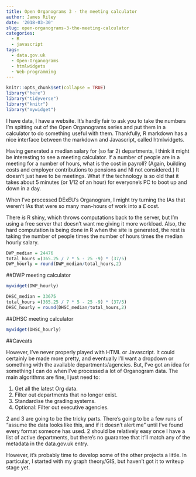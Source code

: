 ```yaml
---
title: Open Organograms 3 - the meeting calculator
author: James Riley
date: '2018-03-30'
slug: open-organograms-3-the-meeting-calculator
categories:
  - R
  - javascript
tags:
  - data.gov.uk
  - Open-Organograms
  - htmlwidgets
  - Web-programming
---
```


```r
knitr::opts_chunk$set(collapse = TRUE)
library("here")
library("tidyverse")
library("knitr")
library("mywidget")

```


I have data, I have a website. It's hardly fair to ask you to take the numbers I'm spitting out of the Open Organograms series and put them in a calculator to do something useful with them. Thankfully, R markdown has a nice interface between the markdown and Javascript, called htmlwidgets. 

Having generated a median salary for (so far 2) departments, I think it might be interesting to see a meeting calculator. If a number of people are in a meeting for a number of hours, what is the cost in payroll? (Again, building costs and employer contributions to pensions and NI not considered.) It doesn't just have to be meetings. What if the technology is so old that it takes about 5 minutes (or 1/12 of an hour) for everyone's PC to boot up and down in a day. 

When I've processed DExEU's Organogram, I might try turning the IAs that weren't IAs that were so many man-hours of work into a £ cost.

There *is* R shiny, which throws computations back to the server, but I'm using a free server that doesn't want me giving it more workload. Also, the hard computation is being done in R when the site is generated, the rest is taking the number of people times the number of hours times the median hourly salary.

```r
DWP_median = 24476
total_hours =(365.25 / 7 * 5 - 25 -9) * (37/5)
DWP_hourly = round(DWP_median/total_hours,2)
```

##DWP meeting calculator

```r
mywidget(DWP_hourly)
```

```r
DHSC_median = 33675
total_hours =(365.25 / 7 * 5 - 25 -9) * (37/5)
DHSC_hourly = round(DHSC_median/total_hours,2)
```

##DHSC meeting calculator

```r
mywidget(DHSC_hourly)
```

##Caveats

However, I've never properly played with HTML or Javascript. It could certainly be made more pretty, and eventually I'll want a dropdown or something with the available departments/agencies. But, I've got an idea for something I can do when I've  processed a lot of Organogram data. The main algorithms are fine, I just need to:

1. Get all the latest Org data.
2. Filter out departments that no longer exist.
3. Standardise the grading systems.
4. Optional: Filter out executive agencies.

2 and 3 are going to be the tricky parts. There's going to be a few runs of "assume the data looks like this, and if it doesn't alert me" until I've found every format someone has used. 2 should be relatively easy once I have a list of active departments, but there's no guarantee that it'll match any of the metadata in the data.gov.uk entry. 

However, it's probably time to develop some of the other projects a little. In particular, I started with my graph theory/GIS, but haven't got it to writeup stage yet. 